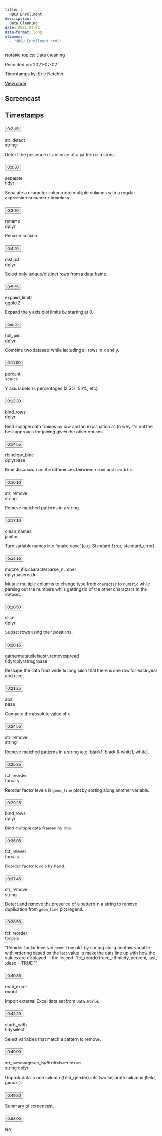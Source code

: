 ```yaml
---
title: |
  HBCU Enrollment
description: |
  Data Cleaning
date: 2021-02-02
date-format: long
aliases:
  - "HBCU Enrollment.html"
---
```


Notable topics: Data Cleaning

Recorded on: 2021-02-02

Timestamps by: Eric Fletcher

[View code](https://github.com/dgrtwo/data-screencasts/blob/master/2021_02_02_hbcu.Rmd)

## Screencast

<div id="yt-player" data-video-id="TSG74voJQ3E"></div>

## Timestamps

```{=html}
<div id="topics">
  <div class="topic">
    <h3 id="ts-165">
      <button class="btn btn-link btn-timestamp" onClick="playerSkipToTimestamp(165, this)">0:2:45</button>
    </h3>
    <div class="topic_badges"><div><span class="badge-functions badge bg-info">str_detect</span></div><div><span class="badge-packages badge bg-primary">stringr</span></div></div>
    <div class="topic_description">
      <p>Detect the presence or absence of a pattern in a string.</p>

    </div>
  </div>
  <div class="topic">
    <h3 id="ts-210">
      <button class="btn btn-link btn-timestamp" onClick="playerSkipToTimestamp(210, this)">0:3:30</button>
    </h3>
    <div class="topic_badges"><div><span class="badge-functions badge bg-info">separate</span></div><div><span class="badge-packages badge bg-primary">tidyr</span></div></div>
    <div class="topic_description">
      <p>Separate a character column into multiple columns with a regular expression or numeric locations</p>

    </div>
  </div>
  <div class="topic">
    <h3 id="ts-210">
      <button class="btn btn-link btn-timestamp" onClick="playerSkipToTimestamp(210, this)">0:3:30</button>
    </h3>
    <div class="topic_badges"><div><span class="badge-functions badge bg-info">rename</span></div><div><span class="badge-packages badge bg-primary">dplyr</span></div></div>
    <div class="topic_description">
      <p>Rename column.</p>

    </div>
  </div>
  <div class="topic">
    <h3 id="ts-260">
      <button class="btn btn-link btn-timestamp" onClick="playerSkipToTimestamp(260, this)">0:4:20</button>
    </h3>
    <div class="topic_badges"><div><span class="badge-functions badge bg-info">distinct</span></div><div><span class="badge-packages badge bg-primary">dplyr</span></div></div>
    <div class="topic_description">
      <p>Select only unique/distinct rows from a data frame.</p>

    </div>
  </div>
  <div class="topic">
    <h3 id="ts-355">
      <button class="btn btn-link btn-timestamp" onClick="playerSkipToTimestamp(355, this)">0:5:55</button>
    </h3>
    <div class="topic_badges"><div><span class="badge-functions badge bg-info">expand_limits</span></div><div><span class="badge-packages badge bg-primary">ggplot2</span></div></div>
    <div class="topic_description">
      <p>Expand the y axis plot limits by starting at 0.</p>

    </div>
  </div>
  <div class="topic">
    <h3 id="ts-380">
      <button class="btn btn-link btn-timestamp" onClick="playerSkipToTimestamp(380, this)">0:6:20</button>
    </h3>
    <div class="topic_badges"><div><span class="badge-functions badge bg-info">full_join</span></div><div><span class="badge-packages badge bg-primary">dplyr</span></div></div>
    <div class="topic_description">
      <p>Combine two datasets while including all rows in x and y.</p>

    </div>
  </div>
  <div class="topic">
    <h3 id="ts-660">
      <button class="btn btn-link btn-timestamp" onClick="playerSkipToTimestamp(660, this)">0:11:00</button>
    </h3>
    <div class="topic_badges"><div><span class="badge-functions badge bg-info">percent</span></div><div><span class="badge-packages badge bg-primary">scales</span></div></div>
    <div class="topic_description">
      <p>Y axis labels as percentages (2.5%, 50%, etc).</p>

    </div>
  </div>
  <div class="topic">
    <h3 id="ts-750">
      <button class="btn btn-link btn-timestamp" onClick="playerSkipToTimestamp(750, this)">0:12:30</button>
    </h3>
    <div class="topic_badges"><div><span class="badge-functions badge bg-info">bind_rows</span></div><div><span class="badge-packages badge bg-primary">dplyr</span></div></div>
    <div class="topic_description">
      <p>Bind multiple data frames by row and an explanation as to why it's not the best approach for joining given the other options.</p>

    </div>
  </div>
  <div class="topic">
    <h3 id="ts-895">
      <button class="btn btn-link btn-timestamp" onClick="playerSkipToTimestamp(895, this)">0:14:55</button>
    </h3>
    <div class="topic_badges"><div><span class="badge-functions badge bg-info">rbind</span><span class="badge-functions badge bg-info">row_bind</span></div><div><span class="badge-packages badge bg-primary">dplyr</span><span class="badge-packages badge bg-primary">base</span></div></div>
    <div class="topic_description">
      <p>Brief discussion on the differences between <code>rbind</code> and <code>row_bind</code>.</p>

    </div>
  </div>
  <div class="topic">
    <h3 id="ts-970">
      <button class="btn btn-link btn-timestamp" onClick="playerSkipToTimestamp(970, this)">0:16:10</button>
    </h3>
    <div class="topic_badges"><div><span class="badge-functions badge bg-info">str_remove</span></div><div><span class="badge-packages badge bg-primary">stringr</span></div></div>
    <div class="topic_description">
      <p>Remove matched patterns in a string.</p>

    </div>
  </div>
  <div class="topic">
    <h3 id="ts-1030">
      <button class="btn btn-link btn-timestamp" onClick="playerSkipToTimestamp(1030, this)">0:17:10</button>
    </h3>
    <div class="topic_badges"><div><span class="badge-functions badge bg-info">clean_names</span></div><div><span class="badge-packages badge bg-primary">janitor</span></div></div>
    <div class="topic_description">
      <p>Turn variable names into 'snake case' (e.g. Standard Error, standard_error).</p>

    </div>
  </div>
  <div class="topic">
    <h3 id="ts-1090">
      <button class="btn btn-link btn-timestamp" onClick="playerSkipToTimestamp(1090, this)">0:18:10</button>
    </h3>
    <div class="topic_badges"><div><span class="badge-functions badge bg-info">mutate_if</span><span class="badge-functions badge bg-info">is.character</span><span class="badge-functions badge bg-info">parse_number</span></div><div><span class="badge-packages badge bg-primary">dplyr</span><span class="badge-packages badge bg-primary">base</span><span class="badge-packages badge bg-primary">readr</span></div></div>
    <div class="topic_description">
      <p>Mutate multiple columns to change type from <code>character</code> to <code>numeric</code> while parsing out the numbers while getting rid of the other characters in the dataset.</p>

    </div>
  </div>
  <div class="topic">
    <h3 id="ts-1130">
      <button class="btn btn-link btn-timestamp" onClick="playerSkipToTimestamp(1130, this)">0:18:50</button>
    </h3>
    <div class="topic_badges"><div><span class="badge-functions badge bg-info">slice</span></div><div><span class="badge-packages badge bg-primary">dplyr</span></div></div>
    <div class="topic_description">
      <p>Subset rows using their positions.</p>

    </div>
  </div>
  <div class="topic">
    <h3 id="ts-1215">
      <button class="btn btn-link btn-timestamp" onClick="playerSkipToTimestamp(1215, this)">0:20:15</button>
    </h3>
    <div class="topic_badges"><div><span class="badge-functions badge bg-info">gather</span><span class="badge-functions badge bg-info">mutate</span><span class="badge-functions badge bg-info">ifelse</span><span class="badge-functions badge bg-info">str_remove</span><span class="badge-functions badge bg-info">spread</span></div><div><span class="badge-packages badge bg-primary">tidyr</span><span class="badge-packages badge bg-primary">dplyr</span><span class="badge-packages badge bg-primary">stringr</span><span class="badge-packages badge bg-primary">base</span></div></div>
    <div class="topic_description">
      <p>Reshape the data from wide to long such that there is one row for each year and race.</p>

    </div>
  </div>
  <div class="topic">
    <h3 id="ts-1285">
      <button class="btn btn-link btn-timestamp" onClick="playerSkipToTimestamp(1285, this)">0:21:25</button>
    </h3>
    <div class="topic_badges"><div><span class="badge-functions badge bg-info">abs</span></div><div><span class="badge-packages badge bg-primary">base</span></div></div>
    <div class="topic_description">
      <p>Compute the absolute value of x</p>

    </div>
  </div>
  <div class="topic">
    <h3 id="ts-1495">
      <button class="btn btn-link btn-timestamp" onClick="playerSkipToTimestamp(1495, this)">0:24:55</button>
    </h3>
    <div class="topic_badges"><div><span class="badge-functions badge bg-info">str_remove</span></div><div><span class="badge-packages badge bg-primary">stringr</span></div></div>
    <div class="topic_description">
      <p>Remove matched patterns in a string (e.g. black1, black &amp; white1, white).</p>

    </div>
  </div>
  <div class="topic">
    <h3 id="ts-1535">
      <button class="btn btn-link btn-timestamp" onClick="playerSkipToTimestamp(1535, this)">0:25:35</button>
    </h3>
    <div class="topic_badges"><div><span class="badge-functions badge bg-info">fct_reorder</span></div><div><span class="badge-packages badge bg-primary">forcats</span></div></div>
    <div class="topic_description">
      <p>Reorder factor levels in <code>geom_line</code> plot by sorting along another variable.</p>

    </div>
  </div>
  <div class="topic">
    <h3 id="ts-1765">
      <button class="btn btn-link btn-timestamp" onClick="playerSkipToTimestamp(1765, this)">0:29:25</button>
    </h3>
    <div class="topic_badges"><div><span class="badge-functions badge bg-info">bind_rows</span></div><div><span class="badge-packages badge bg-primary">dplyr</span></div></div>
    <div class="topic_description">
      <p>Bind multiple data frames by row.</p>

    </div>
  </div>
  <div class="topic">
    <h3 id="ts-2165">
      <button class="btn btn-link btn-timestamp" onClick="playerSkipToTimestamp(2165, this)">0:36:05</button>
    </h3>
    <div class="topic_badges"><div><span class="badge-functions badge bg-info">fct_relevel</span></div><div><span class="badge-packages badge bg-primary">forcats</span></div></div>
    <div class="topic_description">
      <p>Reorder factor levels by hand.</p>

    </div>
  </div>
  <div class="topic">
    <h3 id="ts-2265">
      <button class="btn btn-link btn-timestamp" onClick="playerSkipToTimestamp(2265, this)">0:37:45</button>
    </h3>
    <div class="topic_badges"><div><span class="badge-functions badge bg-info">str_remove</span></div><div><span class="badge-packages badge bg-primary">stringr</span></div></div>
    <div class="topic_description">
      <p>Detect and remove the presence of a pattern in a string to remove duplication from <code>geom_line</code> plot legend.</p>

    </div>
  </div>
  <div class="topic">
    <h3 id="ts-2330">
      <button class="btn btn-link btn-timestamp" onClick="playerSkipToTimestamp(2330, this)">0:38:50</button>
    </h3>
    <div class="topic_badges"><div><span class="badge-functions badge bg-info">fct_reorder</span></div><div><span class="badge-packages badge bg-primary">forcats</span></div></div>
    <div class="topic_description">
      <p>&quot;Reorder factor levels in <code>geom_line</code> plot by sorting along another variable with ordering based on the last value to make the data line up with how the values are displayed in the legend. 'fct_reorder(race_ethnicity, percent, last, .desc = TRUE)`&quot;</p>

    </div>
  </div>
  <div class="topic">
    <h3 id="ts-2435">
      <button class="btn btn-link btn-timestamp" onClick="playerSkipToTimestamp(2435, this)">0:40:35</button>
    </h3>
    <div class="topic_badges"><div><span class="badge-functions badge bg-info">read_excel</span></div><div><span class="badge-packages badge bg-primary">readxl</span></div></div>
    <div class="topic_description">
      <p>Import external Excel data set from <code>Data.World</code>.</p>

    </div>
  </div>
  <div class="topic">
    <h3 id="ts-2660">
      <button class="btn btn-link btn-timestamp" onClick="playerSkipToTimestamp(2660, this)">0:44:20</button>
    </h3>
    <div class="topic_badges"><div><span class="badge-functions badge bg-info">starts_with</span></div><div><span class="badge-packages badge bg-primary">tidyselect</span></div></div>
    <div class="topic_description">
      <p>Select variables that match a pattern to remove.</p>

    </div>
  </div>
  <div class="topic">
    <h3 id="ts-2940">
      <button class="btn btn-link btn-timestamp" onClick="playerSkipToTimestamp(2940, this)">0:49:00</button>
    </h3>
    <div class="topic_badges"><div><span class="badge-functions badge bg-info">str_remove</span><span class="badge-functions badge bg-info">group_by</span><span class="badge-functions badge bg-info">first</span><span class="badge-functions badge bg-info">ifelse</span><span class="badge-functions badge bg-info">cumsum</span></div><div><span class="badge-packages badge bg-primary">stringr</span><span class="badge-packages badge bg-primary">dplyr</span></div></div>
    <div class="topic_description">
      <p>Unpack data in one column (field_gender) into two separate columns (field, gender).</p>

    </div>
  </div>
  <div class="topic">
    <h3 id="ts-2960">
      <button class="btn btn-link btn-timestamp" onClick="playerSkipToTimestamp(2960, this)">0:49:20</button>
    </h3>
    <div class="topic_badges"><div></div><div></div></div>
    <div class="topic_description">
      <p>Summary of screencast.</p>

    </div>
  </div>
  <div class="topic">
    <h3 id="ts-3480">
      <button class="btn btn-link btn-timestamp" onClick="playerSkipToTimestamp(3480, this)">0:58:00</button>
    </h3>
    <div class="topic_badges"><div></div><div></div></div>
    <div class="topic_description">
      <p>NA</p>

    </div>
  </div>
</div>
```
     
<script>
// 2. This code loads the IFrame Player API code asynchronously.
var tag = document.createElement("script");

tag.src = "https://www.youtube.com/iframe_api";
var firstScriptTag = document.getElementsByTagName("script")[0];
firstScriptTag.parentNode.insertBefore(tag, firstScriptTag);

// 3. This function creates an <iframe> (and YouTube player)
//    after the API code downloads.
var videoId = document.getElementById("yt-player").dataset.videoId;
var player;
function onYouTubeIframeAPIReady() {
  player = new YT.Player("yt-player", {
    height: "486",
    width: "864",
    videoId: videoId,
    playerVars: {
      "playsinline": 1
    },
    events: {
      onStateChange: function(event) {
        if (event.data == YT.PlayerState.PLAYING) {
          followTimestamps()
        }
      }
    }
  });
}

function playerSkipToTimestamp(seconds, tsElement) {
  player.seekTo(seconds, true)
  tsElement.scrollIntoView()
  document.getElementById("screencast").scrollIntoView()
}

const timestamps = Array.from(document.querySelectorAll('.topic h3[id^="ts-"]'))
  .map(el => el.id.replace('ts-', ''))

function followTimestamps() {
  if (player.getPlayerState() !== 1) {
    return
  }
  const currentTime = `${Math.floor(player.getCurrentTime())}`
  if (timestamps.includes(currentTime)) {
    const el = document.getElementById(`ts-${currentTime}`)
    if (el) {
      el.scrollIntoView()
      document.getElementById("screencast").scrollIntoView()
    }
  }
  setTimeout(followTimestamps, 1000)
}
</script>
